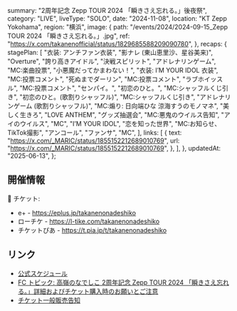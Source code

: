   summary: "2周年記念 Zepp TOUR 2024 「瞬きさえ忘れる。」後夜祭",
  category: "LIVE",
  liveType: "SOLO",
  date: "2024-11-08",
  location: "KT Zepp Yokohama",
  region: "横浜",
  image: {
    path: "/events/2024/2024-09-15_Zepp TOUR 2024 「瞬きさえ忘れる。」.jpg",
    ref: "https://x.com/takanenofficial/status/1829685588209090780",
  },
  recaps: {
    stagePlan: [
      "衣装: アンチファン衣装",
      "影ナレ (東山恵里沙、星谷美来)",
      "Overture",
      "誇り高きアイドル",
      "決戦スピリット",
      "アドレナリンゲーム",
      "MC:楽曲投票",
      "小悪魔だってかまわない！",
      "衣装: I’M YOUR IDOL 衣装",
      "MC:投票コメント",
      "死ぬまでダーリン",
      "MC:投票コメント",
      "ラブホイッスル",
      "MC:投票コメント",
      "センパイ。",
      "初恋のひと。",
      "MC:シャッフルくじ引き",
      "初恋のひと。(歌割りシャッフル)",
      "MC:シャッフルくじ引き",
      "アドレナリンゲーム (歌割りシャッフル)",
      "MC:煽り: 日向端ひな 涼海すうのモノマネ",
      "美しく生きろ",
      "LOVE ANTHEM",
      "グッズ抽選会",
      "MC:悪鬼のウイルス告知",
      "アイのウイルス",
      "MC",
      "I’M YOUR IDOL",
      "恋を知った世界",
      "MC:お知らせ、TikTok撮影",
      "アンコール",
      "ファンサ",
      "MC",
    ],
    links: [
      {
        text: "https://x.com/_MARIC/status/1855152212689010769",
        url: "https://x.com/_MARIC/status/1855152212689010769",
      },
    ],
  },
  updatedAt: "2025-06-13",
};

## 開催情報

🎫 チケット:

- e+ - https://eplus.jp/takanenonadeshiko
- ローチケ - https://l-tike.com/takanenonadeshiko
- チケットぴあ - https://t.pia.jp/t/takanenonadeshiko

## リンク

- [公式スケジュール](https://takanenonadeshiko.jp/?p=2620)
- [FC トピック: 高嶺のなでしこ 2周年記念 Zepp TOUR 2024 「瞬きさえ忘れる。」詳細およびチケット購入時のお願いとご注意](https://takanekofc.com/topics/public/_/qtayqeijui6ozym1.html)
- [チケット一般販売告知](https://x.com/takanenofficial/status/1829685588209090780)
